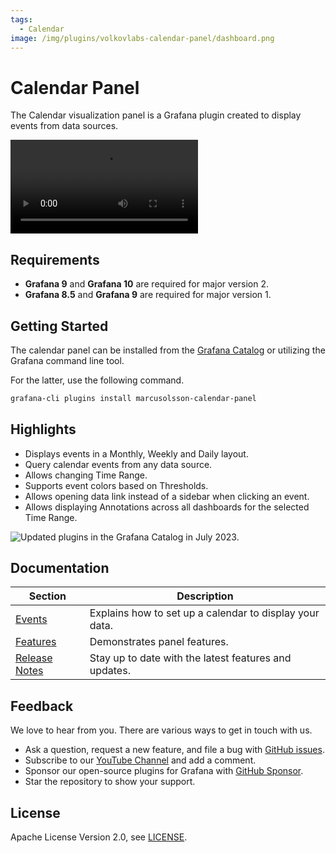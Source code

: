 ```yaml
---
tags:
  - Calendar
image: /img/plugins/volkovlabs-calendar-panel/dashboard.png
---
```



# Calendar Panel

The Calendar visualization panel is a Grafana plugin created to display events from data sources.

<Video
  src="https://www.youtube.com/embed/iPJ122x0oos"
  title="Display events from JSON API data source."
/>

## Requirements

- **Grafana 9** and **Grafana 10** are required for major version 2.
- **Grafana 8.5** and **Grafana 9** are required for major version 1.

## Getting Started

The calendar panel can be installed from the [Grafana Catalog](https://grafana.com/grafana/plugins/marcusolsson-calendar-panel/) or utilizing the Grafana command line tool.

For the latter, use the following command.

```bash
grafana-cli plugins install marcusolsson-calendar-panel
```

## Highlights

- Displays events in a Monthly, Weekly and Daily layout.
- Query calendar events from any data source.
- Allows changing Time Range.
- Supports event colors based on Thresholds.
- Allows opening data link instead of a sidebar when clicking an event.
- Allows displaying Annotations across all dashboards for the selected Time Range.

<Image
  title="Updated plugins in the Grafana Catalog in July 2023."
  src="/img/plugins/volkovlabs-calendar-panel/dashboard.png"
/>

## Documentation

| Section                  | Description                                             |
| ------------------------ | ------------------------------------------------------- |
| [Events](events)         | Explains how to set up a calendar to display your data. |
| [Features](features)     | Demonstrates panel features.                            |
| [Release Notes](release) | Stay up to date with the latest features and updates.   |

## Feedback

We love to hear from you. There are various ways to get in touch with us.

- Ask a question, request a new feature, and file a bug with [GitHub issues](https://github.com/volkovlabs/volkovlabs-calendar-panel/issues/new/choose).
- Subscribe to our [YouTube Channel](https://www.youtube.com/@volkovlabs) and add a comment.
- Sponsor our open-source plugins for Grafana with [GitHub Sponsor](https://github.com/sponsors/VolkovLabs).
- Star the repository to show your support.

## License

Apache License Version 2.0, see [LICENSE](https://github.com/volkovlabs/volkovlabs-calendar-panel/blob/main/LICENSE).
